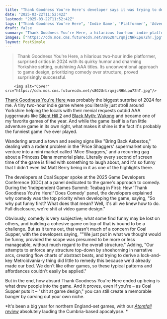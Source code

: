 ```yaml
---
title: "Thank Goodness You're Here's developer says it was trying to design a game normally before realizing 'we're s**t at video game design'"
date: "2025-03-22T11:52:42Z"
lastmod: "2025-03-22T11:52:42Z"
tags: ["Thank Goodness You're Here", 'Indie Game', 'Platformer', 'Adventure Game', 'Comedy', 'PC']
draft: false
summary: "Thank Goodness You're Here, a hilarious two-hour indie platformer, surprised critics in 2024 with its quirky humor and charming Yorkshire setting, outshining AAA titles.  Its unconventional approach to game design, prioritizing comedy over structure, proved surprisingly successful."
images: ["https://cdn.mos.cms.futurecdn.net/s8G2UrLrqmjcNHkLpu72hT.jpg"]
layout: PostSimple
---
```

> Thank Goodness You're Here, a hilarious two-hour indie platformer, surprised critics in 2024 with its quirky humor and charming Yorkshire setting, outshining AAA titles.  Its unconventional approach to game design, prioritizing comedy over structure, proved surprisingly successful.


        <img alt="Cover" src="https://cdn.mos.cms.futurecdn.net/s8G2UrLrqmjcNHkLpu72hT.jpg"/>
        
[<u>Thank Goodness You're Here </u>](https://www.gamesradar.com/games/platformer/thank-goodness-youre-here-is-the-funniest-game-ive-played-in-years-even-if-its-packed-with-lies-from-big-asbestos/)was probably the biggest surprise of 2024 for me. A tiny two-hour indie game where you literally just stroll around Yorkshire helping the locals with their menial requests outdid AAA juggernauts like [Silent Hill 2](https://www.gamesradar.com/silent-hill-2/) and [Black Myth: Wukong](https://www.gamesradar.com/games/action-rpg/black-myth-wukong-guide/) and became one of my favorite games of the year. And while the game itself is a fun little adventure game in its own right, what makes it shine is the fact it's probably the funniest game I've ever played.

Wandering around a town and seeing signs like "Bring Back Asbestos," dealing with a rodent problem in the 'Price Shaggers' supermarket only to venture into a mini market called 'Mice Shaggers,' and a recurring gag about a Princess Diana memorial plate. Literally every second of screen time of the game is filled with something to laugh about, and it's so funny that I didn't even list Matt Berry being in it as one of the highlights there.

The developers at Coal Supper spoke at the 2025 Game Developers Conference (GDC) at a panel dedicated to the game's approach to comedy. During the 'Independent Games Summit: Teabag in First: How 'Thank Goodness You’re Here!' Does Comedy' panel, the developers explained why comedy was the top priority when developing the game, saying, "So why put funny first? What does that mean? Well, it's all we knew how to do. Full disclosure, we're shit at video game design."

Obviously, comedy is very subjective; what some find funny may be lost on others, and building a cohesive game on top of that is bound to be a challenge. But as it turns out, that wasn't much of a concern for Coal Supper, with the developers saying, ""We just put in what we thought would be funny, provided the scope was presumed to be more or less manageable, without much regard to the overall structure." Adding, "Our attempts to enforce any structure top-down by shoehorning in narrative arcs, creating flow charts of abstract beats, and trying to derive a lock-and-key Metroidvania-y thing did little to remedy this because we'd already made our bed. We don't like other games, so these typical patterns and affordances couldn't easily be applied."

But in the end, how absurd Thank Goodness You're Here ended up being is what drew people into the game. And it proves, even if you're – as Coal Supper puts it – "shit at game design," you can still create a memorable banger by carving out your own niche.

*It's been a big year for northern England-set games, with our *[<em>Atomfall review</em>](https://www.gamesradar.com/games/survival/atomfall-review/)* absolutely lauding the Cumbria-based apocalypse. *
        